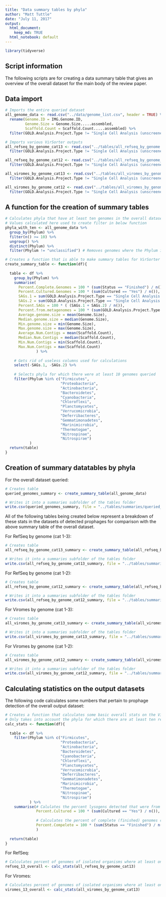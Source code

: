 ```yaml
---
title: "Data summary tables by phyla"
author: "Matt Tuttle"
date: "July 11, 2017"
output:
  html_document:
    keep_md: TRUE
  html_notebook: default
---
```


```r

library(tidyverse)

```

## Script information

The following scripts are for creating a data summary table that gives an overview of the overall dataset for the main body of the review paper.

## Data import

```r

# Imports the entire queried dataset
all_genome_data <- read.csv("../data/genome_list.csv", header = TRUE) %>%
  rename(Genome.ID = IMG.Genome.ID,
         Genome.Size = Genome.Size.....assembled,
         Scaffold.Count = Scaffold.Count.....assembled) %>%
  filter(GOLD.Analysis.Project.Type != "Single Cell Analysis (unscreened)") # Removes all SAGs that were not contamination screened

# Imports various VirSorter outputs
all_refseq_by_genome_cat13 <- read.csv("../tables/all_refseq_by_genome.csv", header = TRUE) %>%
  filter(GOLD.Analysis.Project.Type != "Single Cell Analysis (unscreened)")

all_refseq_by_genome_cat12 <- read.csv("../tables/all_refseq_by_genome_cat12.csv", header = TRUE) %>%
  filter(GOLD.Analysis.Project.Type != "Single Cell Analysis (unscreened)")

all_viromes_by_genome_cat13 <- read.csv("../tables/all_viromes_by_genome.csv", header = TRUE) %>%
  filter(GOLD.Analysis.Project.Type != "Single Cell Analysis (unscreened)")

all_viromes_by_genome_cat12 <- read.csv("../tables/all_viromes_by_genome_cat12.csv", header = TRUE) %>%
  filter(GOLD.Analysis.Project.Type != "Single Cell Analysis (unscreened)")

```

## A function for the creation of summary tables

```r

# Calculates phyla that have at least ten genomes in the overall dataset
# Values calculated here used to create filter in below function
phyla_with_ten <- all_genome_data %>%
  group_by(Phylum) %>%
  filter(n() >= 10) %>%
  ungroup() %>%
  distinct(Phylum) %>%
  filter(Phylum != "unclassified") # Removes genomes where the Phylum is unclassified

# Creates a function that is able to make summary tables for VirSorter data at the genome level
create_summary_table <- function(df){
  
  table <- df %>%
    group_by(Phylum) %>%
    summarise(
      Percent.Complete.Genomes = 100 * (sum(Status == "Finished") / n()),
      Percent.Cultured.Genomes = 100 * (sum(Cultured == "Yes") / n()),
      SAGs.1 = sum(GOLD.Analysis.Project.Type == "Single Cell Analysis (screened)"),
      SAGs.2 = sum(GOLD.Analysis.Project.Type == "Single Cell Analysis (unscreened)"),
      Percent.SAGs = 100 * ( (SAGs.1 + SAGs.2) / n()),
      Percent.from.metagenomes = 100 * (sum(GOLD.Analysis.Project.Type == "Genome from Metagenome") / n()),
      Average.genome.size = mean(Genome.Size),
      Median.genome.size = median(Genome.Size),
      Min.genome.size = min(Genome.Size),
      Max.genome.size = max(Genome.Size),
      Average.Num.Contigs = mean(Scaffold.Count),
      Median.Num.Contigs = median(Scaffold.Count),
      Min.Num.Contigs = min(Scaffold.Count),
      Max.Num.Contigs = max(Scaffold.Count)
              ) %>%
    
    # Gets rid of useless columns used for calculations
    select(-SAGs.1, -SAGs.2) %>%
    
    # Selects phyla for which there were at least 10 genomes queried
    filter(Phylum %in% c("Firmicutes",
                         "Proteobacteria",
                         "Actinobacteria",
                         "Bacteroidetes",
                         "Cyanobacteria",
                         "Chloroflexi",
                         "Planctomycetes",
                         "Verrucomicrobia",
                         "Deferribacteres",
                         "Gemmatimonadetes",
                         "Marinimicrobia",
                         "Thermotogae",
                         "Nitrospinae",
                         "Nitrospirae")
           )
  return(table)
}

```

## Creation of summary datatables by phyla

For the overall dataset queried:

```r

# Creates table
queried_genomes_summary <- create_summary_table(all_genome_data)

# Writes it into a summaries subfolder of the tables folder
write.csv(queried_genomes_summary, file = "../tables/summaries/queried_genomes.csv", row.names = FALSE)

```


All of the following tables being created below represent a breakdown of these stats in the datasets of detected prophages for comparison with the above summary table of the overall dataset.

For RefSeq by genome (cat 1-3):

```r

# Creates table
all_refseq_by_genome_cat13_summary <- create_summary_table(all_refseq_by_genome_cat13)

# Writes it into a summaries subfolder of the tables folder
write.csv(all_refseq_by_genome_cat13_summary, file = "../tables/summaries/all_refseq_by_genome_summary.csv", row.names = FALSE)

```

For RefSeq by genome (cat 1-2):

```r

# Creates table
all_refseq_by_genome_cat12_summary <- create_summary_table(all_refseq_by_genome_cat12)

# Writes it into a summaries subfolder of the tables folder
write.csv(all_refseq_by_genome_cat12_summary, file = "../tables/summaries/all_refseq_by_genome_cat12_summary.csv", row.names = FALSE)

```

For Viromes by genome (cat 1-3):

```r

# Creates table
all_viromes_by_genome_cat13_summary <- create_summary_table(all_viromes_by_genome_cat13)

# Writes it into a summaries subfolder of the tables folder
write.csv(all_viromes_by_genome_cat13_summary, file = "../tables/summaries/all_viromes_by_genome_summary.csv", row.names = FALSE)

```

For Viromes by genome (cat 1-2):

```r

# Creates table
all_viromes_by_genome_cat12_summary <- create_summary_table(all_viromes_by_genome_cat12)

# Writes it into a summaries subfolder of the tables folder
write.csv(all_viromes_by_genome_cat12_summary, file = "../tables/summaries/all_viromes_by_genome_cat12_summary.csv", row.names = FALSE)

```


## Calculating statistics on the output datasets

The following code calculates some numbers that pertain to prophage detection of the overall output dataset:

```r

# Creates a function that calculates some basic overall stats on the VirSorter output datasets
# Only takes into account the phyla for which there are at least ten representatives in the overall dataset
calc_stats <- function(df){
  
  table <- df %>%
    filter(Phylum %in% c("Firmicutes",
                         "Proteobacteria",
                         "Actinobacteria",
                         "Bacteroidetes",
                         "Cyanobacteria",
                         "Chloroflexi",
                         "Planctomycetes",
                         "Verrucomicrobia",
                         "Deferribacteres",
                         "Gemmatimonadetes",
                         "Marinimicrobia",
                         "Thermotogae",
                         "Nitrospinae",
                         "Nitrospirae")
           ) %>%
    summarise(# Calulates the percent lysogens detected that were from cultivated isolates
              Percent.Cultured = 100 * (sum(Cultured == "Yes") / n()),
              
              # Calculates the percent of complete (finished) genomes containing prophage
              Percent.Compelete = 100 * (sum(Status == "Finished") / n())
              )
  
  return(table)
}

```

For RefSeq:

```r

# Calculates percent of genomes of isolated organisms where at least one prophage was detected
refseq_13_overall <- calc_stats(all_refseq_by_genome_cat13)

```

For Viromes:

```r

# Calculates percent of genomes of isolated organisms where at least one prophage was detected
viromes_13_overall <- calc_stats(all_viromes_by_genome_cat13)

```

